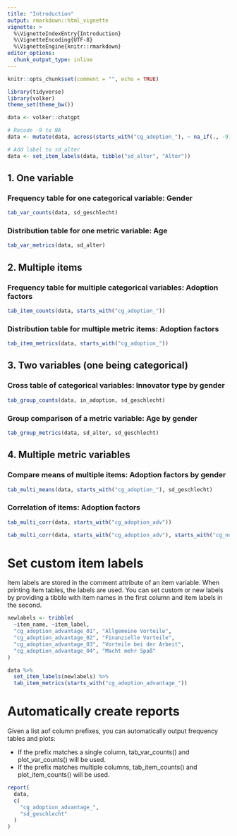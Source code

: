 ```yaml
---
title: "Introduction"
output: rmarkdown::html_vignette
vignette: >
  %\VignetteIndexEntry{Introduction}
  %\VignetteEncoding{UTF-8}
  %\VignetteEngine{knitr::rmarkdown}
editor_options: 
  chunk_output_type: inline
---
```


```r
knitr::opts_chunk$set(comment = "", echo = TRUE)

library(tidyverse)
library(volker)
theme_set(theme_bw())

data <- volker::chatgpt

# Recode -9 to NA
data <- mutate(data, across(starts_with("cg_adoption_"), ~ na_if(., -9)))

# Add label to sd_alter
data <- set_item_labels(data, tibble("sd_alter", "Alter"))
```

## 1. One variable


### Frequency table for one categorical variable: Gender
```r
tab_var_counts(data, sd_geschlecht)
```

### Distribution table for one metric variable: Age
```r
tab_var_metrics(data, sd_alter)
```

## 2. Multiple items

### Frequency table for multiple categorical variables: Adoption factors
```r
tab_item_counts(data, starts_with("cg_adoption_"))
```

### Distribution table for multiple metric items: Adoption factors
```r
tab_item_metrics(data, starts_with("cg_adoption_"))
```

## 3. Two variables (one being categorical)

### Cross table of categorical variables: Innovator type by gender

```r
tab_group_counts(data, in_adoption, sd_geschlecht)
```

### Group comparison of a metric variable: Age by gender

```r
tab_group_metrics(data, sd_alter, sd_geschlecht)
```

## 4. Multiple metric variables

### Compare means of multiple items: Adoption factors by gender
```r
tab_multi_means(data, starts_with("cg_adoption_"), sd_geschlecht)
```

### Correlation of items: Adoption factors
```r
tab_multi_corr(data, starts_with("cg_adoption_adv"))

tab_multi_corr(data, starts_with("cg_adoption_adv"), starts_with("cg_nutzen"))
```

# Set custom item labels

Item labels are stored in the comment attribute of an item variable. 
When printing item tables, the labels are used. You can set custom or 
new labels by providing a tibble with item names in the first column
and item labels in the second.

```r
newlabels <- tribble(
  ~item_name, ~item_label,
  "cg_adoption_advantage_01", "Allgemeine Vorteile",
  "cg_adoption_advantage_02", "Finanzielle Vorteile",
  "cg_adoption_advantage_03", "Vorteile bei der Arbeit",
  "cg_adoption_advantage_04", "Macht mehr Spaß"
)

data %>%
  set_item_labels(newlabels) %>%
  tab_item_metrics(starts_with("cg_adoption_advantage_"))
```

# Automatically create reports

Given a list aof column prefixes, you can automatically output frequency tables and plots:  

- If the prefix matches a single column, tab_var_counts() and plot_var_counts() will be used.
- If the prefix matches multiple columns, tab_item_counts() and plot_item_counts() will be used.

```r
report(
  data,
  c(
    "cg_adoption_advantage_",
    "sd_geschlecht"
  )
)
```

